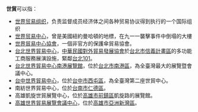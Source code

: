 '''世貿'''可以指：
* [[世界贸易组织|世界贸易组织]]，负责监督成员经济体之间各种贸易协议得到执行的一个国际组织
* [[世界贸易中心|世界贸易中心]]，曾是美國紐約曼哈頓的地標，在九一一襲擊事件中倒塌的大樓
* [[世界貿易中心協會|世界貿易中心協會]]，一個非官方的保護傘貿易協會。
* [[台北世界貿易中心|台北世界貿易中心]]，[[中華民國對外貿易發展協會|中華民國對外貿易發展協會]]於[[台北市|台北市]][[信義計畫區|信義計畫區]]的多功能工商服務展演設施，緊鄰[[台北101|台北101]]。
* [[台北世界貿易中心南港展覽館|台北世界貿易中心南港展覽館]]，位於[[台北市|台北市]][[南港區|南港區]]，為全臺灣最大的展覽暨會議中心。
* [[台中世界貿易中心|台中世界貿易中心]]，位於[[台中市|台中市]][[西屯區|西屯區]]，為全臺灣第二座世貿中心。
* 南紡世界貿易中心，位於[[台南市|台南市]][[仁德區|仁德區]]。
* 高雄凱旋世貿展覽中心，位於[[高雄市|高雄市]][[前鎮區|前鎮區]]凱旋路的展覽館。
* [[高雄世界貿易展覽會議中心|高雄世界貿易展覽會議中心]]，位於[[高雄市|高雄市]][[亞洲新灣區|亞洲新灣區]]。
{{disambig|S|Cat=二字译名消歧义}}